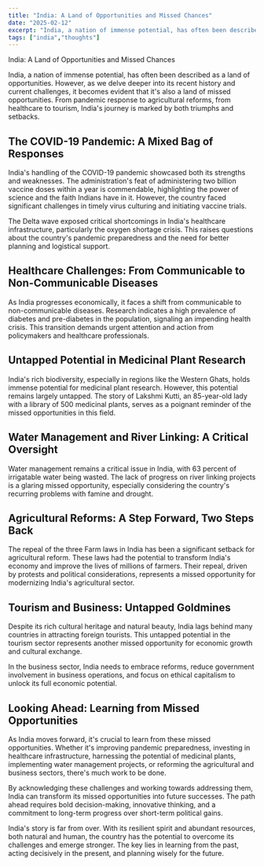 ```yaml
---
title: "India: A Land of Opportunities and Missed Chances"
date: "2025-02-12"
excerpt: "India, a nation of immense potential, has often been described as a land of opportunities. However, as we delve deeper into its recent history and current challenges, it becomes evident that it's also a land of missed opportunities."
tags: ["india","thoughts"]
---
```


India: A Land of Opportunities and Missed Chances

India, a nation of immense potential, has often been described as a land of opportunities. However, as we delve deeper into its recent history and current challenges, it becomes evident that it's also a land of missed opportunities. From pandemic response to agricultural reforms, from healthcare to tourism, India's journey is marked by both triumphs and setbacks.

## The COVID-19 Pandemic: A Mixed Bag of Responses

India's handling of the COVID-19 pandemic showcased both its strengths and weaknesses. The administration's feat of administering two billion vaccine doses within a year is commendable, highlighting the power of science and the faith Indians have in it. However, the country faced significant challenges in timely virus culturing and initiating vaccine trials.

The Delta wave exposed critical shortcomings in India's healthcare infrastructure, particularly the oxygen shortage crisis. This raises questions about the country's pandemic preparedness and the need for better planning and logistical support.

## Healthcare Challenges: From Communicable to Non-Communicable Diseases

As India progresses economically, it faces a shift from communicable to non-communicable diseases. Research indicates a high prevalence of diabetes and pre-diabetes in the population, signaling an impending health crisis. This transition demands urgent attention and action from policymakers and healthcare professionals.

## Untapped Potential in Medicinal Plant Research

India's rich biodiversity, especially in regions like the Western Ghats, holds immense potential for medicinal plant research. However, this potential remains largely untapped. The story of Lakshmi Kutti, an 85-year-old lady with a library of 500 medicinal plants, serves as a poignant reminder of the missed opportunities in this field.

## Water Management and River Linking: A Critical Oversight

Water management remains a critical issue in India, with 63 percent of irrigatable water being wasted. The lack of progress on river linking projects is a glaring missed opportunity, especially considering the country's recurring problems with famine and drought.

## Agricultural Reforms: A Step Forward, Two Steps Back

The repeal of the three Farm laws in India has been a significant setback for agricultural reform. These laws had the potential to transform India's economy and improve the lives of millions of farmers. Their repeal, driven by protests and political considerations, represents a missed opportunity for modernizing India's agricultural sector.

## Tourism and Business: Untapped Goldmines

Despite its rich cultural heritage and natural beauty, India lags behind many countries in attracting foreign tourists. This untapped potential in the tourism sector represents another missed opportunity for economic growth and cultural exchange.

In the business sector, India needs to embrace reforms, reduce government involvement in business operations, and focus on ethical capitalism to unlock its full economic potential.

## Looking Ahead: Learning from Missed Opportunities

As India moves forward, it's crucial to learn from these missed opportunities. Whether it's improving pandemic preparedness, investing in healthcare infrastructure, harnessing the potential of medicinal plants, implementing water management projects, or reforming the agricultural and business sectors, there's much work to be done.

By acknowledging these challenges and working towards addressing them, India can transform its missed opportunities into future successes. The path ahead requires bold decision-making, innovative thinking, and a commitment to long-term progress over short-term political gains.

India's story is far from over. With its resilient spirit and abundant resources, both natural and human, the country has the potential to overcome its challenges and emerge stronger. The key lies in learning from the past, acting decisively in the present, and planning wisely for the future.
